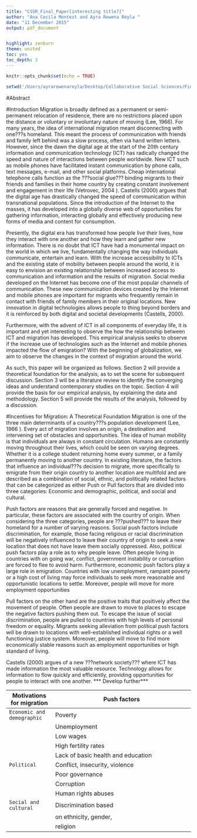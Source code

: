 ```yaml
---
title: "CSSR_Final_Paper[interesting title?]"
author: "Ana Cecila Montest and Ayra Rowena Reyla "
date: "11 December 2015"
output: pdf_document


highlight: zenburn
theme: united
toc: yes
toc_depth: 3
---
```

\newpage







```r
knitr::opts_chunk$set(echo = TRUE)

setwd('/Users/ayrarowenareyla/Desktop/Collaborative Social Sciences/Final_ProjectMontesReyla') 

```
#Abstract


#Introduction
Migration is broadly defined as a permanent or semi-permanent relocation of residence, there are no restrictions placed upon the distance or voluntary or involuntary nature of moving (Lee, 1966). For many years, the idea of international migration meant disconnecting with one???s homeland. This meant the process of communication with friends and family left behind was a slow process, often via hand written letters. However, since the dawn the digital age at the start of the 20th century information and communication technology (ICT) has radically changed the speed and nature of interactions between people worldwide. New ICT such as mobile phones have facilitated instant communication by phone calls, text messages, e-mail, and other social platforms. Cheap international telephone calls function as the ???social glue??? binding migrants to their friends and families in their home country by creating constant involvement and engagement in their life (Vetrovec, 2004 ). Castells (2000) argues that the digital age has drastically changed the speed of communication within transnational populations. Since the introduction of the Internet to the masses, it has developed into a globally diverse web of opportunities for gathering information, interacting globally and effectively producing new forms of media and content for consumption. 

Presently, the digital era has transformed how people live their lives, how they interact with one another and how they learn and gather new information. There is no doubt that ICT have had a monumental impact on the world in which we live, fundamentally changing the way individuals communicate, entertain and learn. With the increase accessibility to ICTs and the existing state of mobility between people around the world, it is easy to envision an existing relationship between increased access to communication and information and the results of migration. Social media developed on the Internet has become one of the most popular channels of communication. These new communication devices created by the Internet and mobile phones are important for migrants who frequently remain in contact with friends of family members in their original locations. New innovation in digital technologies allows people to thing beyond borders and it is reinforced by both digital and societal developments (Castells, 2000). 

Furthermore, with the advent of ICT in all components of everyday life, it is important and yet interesting to observe the how the relationship between ICT and migration has developed. This empirical analysis seeks to observe if the increase use of technologies such as the Internet and mobile phones impacted the flow of emigration? With the beginning of globalization, we aim to observe the changes in the context of migration around the world. 

As such, this paper will be organized as follows. Section 2 will provide a theoretical foundation for the analysis, as to set the scene for subsequent discussion. Section 3 will be a literature review to identify the converging ideas and understand contemporary studies on the topic. Section 4 will provide the basis for our empirical analysis, by explaining the data and methodology. Section 5 will provide the results of the analysis, followed by a discussion. 



#Incentives for Migration: A Theoretical Foundation
Migration is one of the three main determinants of a country???s population development (Lee, 1966 ). Every act of migration involves an origin, a destination and intervening set of obstacles and opportunities. The idea of human mobility is that individuals are always in constant circulation. Humans are constantly moving throughout their lives, which could be seen on varying degrees. Whether it is a college student returning home every summer, or a family permanently moving to another country. In existing literature, the factors that influence an individual???s decision to migrate, more specifically to emigrate from their origin country to another location are multifold and are described as a combination of social, ethnic, and politically related factors that can be categorized as either Push or Pull factors that are divided into three categories: Economic and demographic, political, and social and cultural.

Push factors are reasons that are generally forced and negative. In particular, these factors are associated with the country of origin. When considering the three categories, people are ???pushed??? to leave their homeland for a number of varying reasons. Social push factors include discrimination, for example, those facing religious or racial discrimination will be negatively influenced to leave their country of origin to seek a new location that does not have leave them socially oppressed. Also, political push factors play a role as to why people leave. Often people living in countries with on going war, conflict, government instability or corruption are forced to flee to avoid harm. Furthermore, economic push factors play a large role in emigration. Countries with low unemployment, rampant poverty or a high cost of living may force individuals to seek more reasonable and opportunistic locations to settle.  Moreover, people will move for more employment opportunities

Pull factors on the other hand are the positive traits that positively affect the movement of people. Often people are drawn to move to places to escape the negative factors pushing them out. To escape the issue of social discrimination, people are pulled to countries with high levels of personal freedom or equality. Migrants seeking alleviation from political push factors will be drawn to locations with well-established individual rights or a well functioning justice system. Moreover, people will move to find more economically stable reasons such as employment opportunities or high standard of living.

Castells (2000) argues of a new ???network society??? where ICT has made information the most valuable resource. Technology allows for information to flow quickly and efficiently, providing opportunities for people to interact with one another. *** Develop further***

 


| Motivations for migration  | Push factors                       || Pull factors                             |
| -------------------------- | ------------------------------------------------------------------------------ |
| `Economic and demographic` | Poverty                            || Prospects of higher wages                |
|                            | Unemployment                       || Potential for improved standard of living|
|                            | Low wages                          || Personal or professional development     |
|                            | High fertility rates               ||                                          |
|                            | Lack of basic health and education ||                                          |
| `Political`                | Conflict, insecurity, violence     || Safety and security                      |
|                            | Poor governance                    || Political freedom                        |
|                            | Corruption                         ||                                          |
|                            | Human rights abuses                ||                                          |
| `Social and cultural`      | Discrimination based               || Family reunification                     |
|                            | on ethnicity, gender,              || Ethnic (diaspora migration) homeland     |
|                            | religion                           || Freedom from discrimination              |

